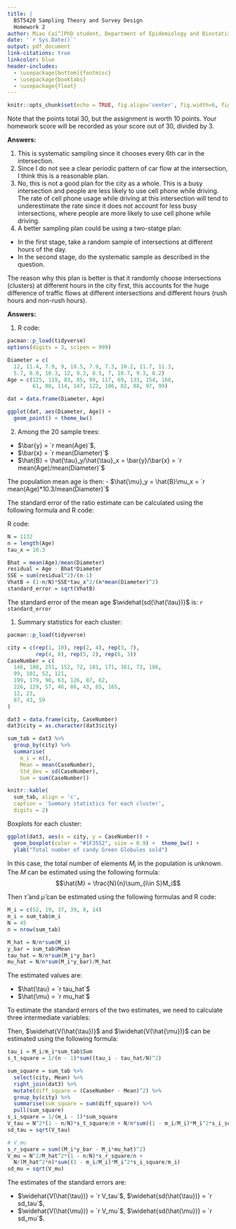 ```yaml
---
title: |
  BST5420 Sampling Theory and Survey Design
  Homework 2
author: Miao Cai^[PhD student, Department of Epidemiology and Biostatistics, College for Public Health and Social Justice, Saint Louis University. Email address [miao.cai@slu.edu](miao.cai@slu.edu)]
date: '`r Sys.Date()`'
output: pdf_document
link-citations: true
linkcolor: blue
header-includes:
  - \usepackage[bottom]{footmisc}
  - \usepackage{booktabs}
  - \usepackage{float}
---
```


```r
knitr::opts_chunk$set(echo = TRUE, fig.align='center', fig.width=6, fig.asp=0.618,fig.pos = 'H')
```

Note that the points total 30, but the assignment is worth 10 points. Your homework score will be recorded as your score out of 30, divided by 3.

\fbox{\begin{minipage}{\linewidth}
1. (11 Points: 2,3,3,3) Researchers are interested in the proportion of drivers in the city who use their cell phone by holding it with their hands while driving (i.e., not using a blue-tooth, or hands-free device). Investigators chose a busy intersection, and observed every sixth car that passed going a particular direction. It was suggested that they look at every car and record whether the driver was using the cell phone, but often cars went by too fast and they could misidentify some drivers. So, the plan was to dispatch two investigators, one of whom counted the cars and chose every sixth car and the other looked carefully to see whether the driver was talking on the cell phone. They did this for two hours and observed 300 drivers.

\begin{enumerate}
\item What kind of a sample is this?
\item Is it a reasonable sampling plan for determining the rate of cell phone usage while driving at that intersection at that time?
\item Is this a reasonable plan for determining the rate of cell phone usage while driving for the city as a whole?
\item Can you describe a better sampling plan? Explain.
\end{enumerate}

\end{minipage}}

**Answers:**

1. This is systematic sampling since it chooses every 6th car in the intersection.
2. Since I do not see a clear periodic pattern of car flow at the intersection, I think this is a reasonable plan.
3. No, this is not a good plan for the city as a whole. This is a busy intersection and people are less likely to use cell phone while driving. The rate of cell phone usage while driving at this intersection will tend to underestimate the rate since it does not account for less busy intersections, where people are more likely to use cell phone while driving.
4. A better sampling plan could be using a two-statge plan: 
  - In the first stage, take a random sample of intersections at different hours of the day. 
  - In the second stage, do the systematic sample as described in the question. 

  The reason why this plan is better is that it randomly choose intersections (clusters) at different hours in the city first, this accounts for the huge difference of traffic flows at different intersections and different hours (rush hours and non-rush hours).

\pagebreak


\fbox{\begin{minipage}{\linewidth}
2. (9 Points: 3,3,3) Do Problem 4.3 in the textbook. This problem begins ``Foresters want to estimate …" only parts (a) and (b).

\bigskip

Foresters want to estimate the average age of trees in a stand. Determining age is cumbersome, because one needs to count the tree rings on a core taken from the tree. In general, though, the older the tree, the larger the diameter, and diameter is easy to measure. The foresters measure the diameter of all 1132 trees and find that the population mean equals 10.3. They then randomly select 20 trees for age measurement.

\begin{enumerate}
  \item Draw a scatterplot of y vs. x.
  \item Estimate the population mean age of trees in the stand using ratio estimation and give an approximate standard error for your estimate.
  \item Repeat (b) using regression estimation.
  \item Label your estimates on your graph. How do they compare?
\end{enumerate}

\end{minipage}}

**Answers:**

1. R code: 
```r
pacman::p_load(tidyverse)
options(digits = 3, scipen = 999)

Diameter = c(
  12, 11.4, 7.9, 9, 10.5, 7.9, 7.3, 10.2, 11.7, 11.3,
  5.7, 8.0, 10.3, 12, 9.2, 8.5, 7, 10.7, 9.3, 8.2)
Age = c(125, 119, 83, 85, 99, 117, 69, 133, 154, 168, 
        61, 80, 114, 147, 122, 106, 82, 88, 97, 99)

dat = data.frame(Diameter, Age)

ggplot(dat, aes(Diameter, Age)) + 
  geom_point() + theme_bw()
```

\pagebreak

2. Among the 20 sample trees: 

- $\bar{y} = `r mean(Age)`$, 
- $\bar{x} = `r mean(Diameter)`$
- $\hat{B} = \hat{\tau}_y/\hat{\tau}_x = \bar{y}/\bar{x} = `r mean(Age)/mean(Diameter)`$

The population mean age is then: 
- $\hat{\mu}_y = \hat{B}\mu_x = `r mean(Age)*10.3/mean(Diameter)`$

The standard error of the ratio estimate can be calculated using the following formula and R code:

\begin{align*}
e_i & = y_i - \hat{B}x_i \\
s_e^2 & = \frac{1}{n-1}\sum_{i \in S}e_i^2\\
\widehat{V(\hat{\tau})} & = (1 - \frac{n}{N})*\tau_x^2\frac{S_e^2}{n\bar{x}^2}
\end{align*}

R code:
```r
N = 1132
n = length(Age)
tau_x = 10.3

Bhat = mean(Age)/mean(Diameter)
residual = Age - Bhat*Diameter
SSE = sum(residual^2)/(n-1)
VhatB = (1-n/N)*SSE*tau_x^2/(n*mean(Diameter)^2)
standard_error = sqrt(VhatB)
```

The standard error of the mean age $\widehat{sd(\hat{\tau})}$ is: `r standard_error`



\pagebreak

\begin{table}[!ht]
\fbox{\begin{minipage}{\linewidth}
3. (10 Points) Do Problem 5.7 in the textbook. The problem begins “The new candy Green …”. Be sure to estimate the total number of cases and the average number sold per store.

\bigskip

The new candy Green Globules is being test-marketed in an area of upstate NewYork.
The market research firm decided to sample 6 cities from the 45 cities in the area and
then to sample supermarkets within cities, wanting to know the number of cases of
Green Globules sold.

\bigskip

\begin{center}
\begin{tabular}{ccl}
\toprule 
City & Number of Supermarkets & Number of Cases Sold                           \\
\midrule 
1    & 52                     & 146, 180, 251, 152, 72, 181, 171, 361, 73, 186 \\
2    & 19                     & 99, 101, 52, 121                               \\
3    & 37                     & 199, 179, 98, 63, 126, 87, 62                  \\
4    & 39                     & 226, 127, 57, 46, 86, 43, 85, 165              \\
5    & 8                      & 12, 23                                         \\
6    & 14                     & 87, 43, 59                                    \\
\bottomrule 
\end{tabular}
\end{center}

\bigskip

Obtain summary statistics for each cluster. Plot the data, and estimate the total number
of cases sold, and the average number sold per supermarket, along with the standard
errors of your estimates.

\end{minipage}}
\end{table}

1. Summary statistics for each cluster:

```r
pacman::p_load(tidyverse)

city = c(rep(1, 10), rep(2, 4), rep(3, 7), 
         rep(4, 8), rep(5, 2), rep(6, 3))
CaseNumber = c(
  146, 180, 251, 152, 72, 181, 171, 361, 73, 186,
  99, 101, 52, 121, 
  199, 179, 98, 63, 126, 87, 62, 
  226, 129, 57, 46, 86, 43, 85, 165,
  12, 23, 
  87, 43, 59
)

dat3 = data.frame(city, CaseNumber)
dat3$city = as.character(dat3$city)

sum_tab = dat3 %>% 
  group_by(city) %>% 
  summarise(
    m_i = n(),
    Mean = mean(CaseNumber),
    Std_dev = sd(CaseNumber),
    Sum = sum(CaseNumber)) 
```

\newpage

```r
knitr::kable(
  sum_tab, align = 'c',
  caption = 'Summary statistics for each cluster',
  digits = 2)
```


Boxplots for each cluster:

```r
ggplot(dat3, aes(x = city, y = CaseNumber)) + 
  geom_boxplot(color = "#1F3552", size = 0.9) +  theme_bw() + 
  ylab("Total number of candy Green Globules sold")
```

In this case, the total number of elements $M_i$ in the population is unknown. The $M$ can be estimated using the following formula:
$$\hat{M} = \frac{N}{n}\sum_{i\in S}M_i$$

Then $\hat{\tau}$ and $\hat{\mu}$ can be estimated using the following formulas and R code:
\begin{align*}
\hat{\tau} &= \frac{N}{n}\sum_{i \in S}M_i\bar{y_i}\\
\hat{\mu} &= \frac{\hat{\tau}}{M} = \frac{\hat{\tau}}{M}\frac{N}{n}\sum_{i \in S}M_i\bar{y_i}
\end{align*}

```r
M_i = c(52, 19, 37, 39, 8, 14)
m_i = sum_tab$m_i
N = 45
n = nrow(sum_tab)

M_hat = N/n*sum(M_i)
y_bar = sum_tab$Mean
tau_hat = N/n*sum(M_i*y_bar)
mu_hat = N/n*sum(M_i*y_bar)/M_hat
```

The estimated values are: 

- $\hat{\tau} = `r tau_hat`$ 
- $\hat{\mu} = `r mu_hat`$

To estimate the standard errors of the two estimates, we need to calculate three intermediate variables:
\begin{align*}
\hat{\tau_i} & = \frac{M_i}{m_i}\sum_{j \in S_i}y_{ij}\\
s_{t}^2 & = \frac{1}{n-1}\sum_{i \in S}(\hat{\tau_i}-\frac{\hat{\tau}}{N})^2\\
s_i^2 & = \frac{1}{m_i-1}\sum_{j \in S_i}(y_{ij}-\bar{y}_i)^2
\end{align*}

Then, $\widehat{V(\hat{\tau})}$ and $\widehat{V(\hat{\mu})}$ can be estimated using the following formula:
\begin{align*}
\widehat{V(\hat{\tau})} & = N^2(1 - \frac{n}{N})\frac{S_t^2}{n} +  \frac{N}{N}\sum_{i \in S}(1 - \frac{m_i}{M_i}M_i^2\frac{s_i^2}{m_i})\\
\widehat{V(\hat{\mu})} & = \frac{N^2}{M^2}(1 - \frac{n}{N})\frac{s_r^2}{n} + \frac{N}{M^2n}\sum_{i \in S}(1 - \frac{m_i}{M_i})M_i^2\frac{s_i^2}{m_i}
\end{align*}

```r
tau_i = M_i/m_i*sum_tab$Sum
s_t_square = 1/(n - 1)*sum((tau_i - tau_hat/N)^2)

sum_square = sum_tab %>% 
  select(city, Mean) %>% 
  right_join(dat3) %>% 
  mutate(diff_square = (CaseNumber - Mean)^2) %>% 
  group_by(city) %>% 
  summarise(sum_square = sum(diff_square)) %>% 
  pull(sum_square)
s_i_square = 1/(m_i - 1)*sum_square
V_tau = N^2*(1 - n/N)*s_t_square/n + N/n*sum((1 - m_i/M_i)*M_i^2*s_i_square/m_i)
sd_tau = sqrt(V_tau)

# V_mu
s_r_square = sum((M_i*y_bar - M_i*mu_hat)^2)
V_mu = N^2/M_hat^2*(1 - n/N)*s_r_square/n + 
  N/(M_hat^2*n)*sum((1 - m_i/M_i)*M_i^2*s_i_square/m_i)
sd_mu = sqrt(V_mu)
```

The estimates of the standard errors are:

- $\widehat{V(\hat{\tau})} = `r V_tau`$, $\widehat{sd(\hat{\tau})} = `r sd_tau`$,
- $\widehat{V(\hat{\mu})} = `r V_mu`$, $\widehat{sd(\hat{\mu})} = `r sd_mu`$.